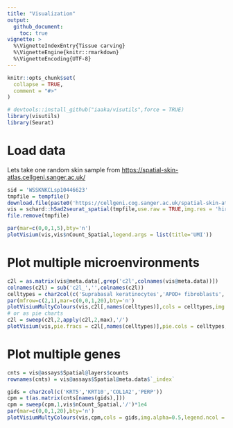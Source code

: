 ```yaml
---
title: "Visualization"
output: 
  github_document:
    toc: true
vignette: >
  %\VignetteIndexEntry{Tissue carving}
  %\VignetteEngine{knitr::rmarkdown}
  %\VignetteEncoding{UTF-8}
---
```


```r
knitr::opts_chunk$set(
  collapse = TRUE,
  comment = "#>"
)
```



```r
# devtools::install_github("iaaka/visutils",force = TRUE)
library(visutils)
library(Seurat)
```

# Load data

Lets take one random skin sample from <https://spatial-skin-atlas.cellgeni.sanger.ac.uk/>
```r
sid = 'WSSKNKCLsp10446623'
tmpfile = tempfile()
download.file(paste0('https://cellgeni.cog.sanger.ac.uk/spatial-skin-atlas/download/',sid,'.h5ad'),tmpfile,quiet = TRUE)
vis = schard::h5ad2seurat_spatial(tmpfile,use.raw = TRUE,img.res = 'hires')
file.remove(tmpfile)
```

```r
par(mar=c(0,0,1,5),bty='n')
plotVisium(vis,vis$nCount_Spatial,legend.args = list(title='UMI'))
```

# Plot multiple microenvironments

```r
c2l = as.matrix(vis@meta.data[,grep('c2l',colnames(vis@meta.data))])
colnames(c2l) = sub('c2l_','',colnames(c2l))
celltypes = char2col(c('Suprabasal keratinocytes','APOD+ fibroblasts','Basal keratinocytes','Melanocytes'))
par(mfrow=c(2,1),mar=c(0,0,1,20),bty='n')
plotVisiumMultyColours(vis,c2l[,names(celltypes)],cols = celltypes,img.alpha=0.5,legend.ncol = 2,min.opacity = 100)
# or as pie charts
c2l = sweep(c2l,2,apply(c2l,2,max),'/')
plotVisium(vis,pie.fracs = c2l[,names(celltypes)],pie.cols = celltypes,img.alpha=0.5)
```

# Plot multiple genes

```r
cnts = vis@assays$Spatial@layers$counts
rownames(cnts) = vis@assays$Spatial@meta.data$`_index`

gids = char2col(c('KRT5','KRT10','COL1A2','PERP'))
cpm = t(as.matrix(cnts[names(gids),]))
cpm = sweep(cpm,1,vis$nCount_Spatial,'/')*1e4
par(mar=c(0,0,1,20),bty='n')
plotVisiumMultyColours(vis,cpm,cols = gids,img.alpha=0.5,legend.ncol = 2,min.opacity = 100)
```
